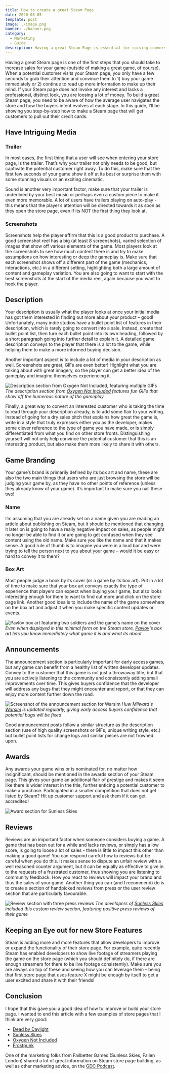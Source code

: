 ```yaml
---
title: How to create a great Steam Page
date: 2020-08-05
template: post
image: ./image.png
banner: ./banner.png
category:
  - Marketing
  - Guide
description: Having a great Steam Page is essential for raising conversions. Find out what you need to consider!
---
```



Having a great Steam page is one of the first steps that you should take to increase sales for your
game (outside of making a great game, of course). When a potential customer visits your Steam
page, you only have a few seconds to grab their attention and convince them to 1) buy your game
immediately or 2) continue to read up more information to make up their mind. If your Steam page
does not invoke any interest and lacks a professional, distinct look, you are loosing a lot of money.
To build a great Steam page, you need to be aware of how the average user navigates the store and
how the buyers intent evolves at each stage. In this guide, I’ll be showing you step-by-step how to
make a Steam page that will get customers to pull out their credit cards.

## Have Intriguing Media

### Trailer

In most cases, the first thing that a user will see when entering your store page, is the trailer. That’s
why your trailer not only needs to be good, but captivate the potential customer right away. To do
this, make sure that the first few seconds of your game show it off at its best or surprise them with
some stunning visuals or an exciting cinematic.

Sound is another very important factor, make sure that your trailer is underlined by your
best music or perhaps even a custom piece to make it even more memorable. A lot of users
have trailers playing on auto-play - this means that the player’s attention will be directed towards
it as soon as they open the store page, even if its NOT the first thing they look at.

### Screenshots

Screenshots help the player affirm that this is a good product to purchase. A good screenshot reel
has a big (at least 8 screenshots), varied selection of images that show off various elements of the
game. Most players look at the screenshots to see how much content there is and try to make
assumptions on how interesting or deep the gameplay is. Make sure that each screenshot shows off
a different part of the game (mechanics, interactions, etc.) in a different setting, highlighting both a
large amount of content and gameplay variation. You are also going to want to start with the best
screenshots at the start of the media reel, again because you want to hook the player.

## Description

Your description is usually what the player looks at once your initial media has got them interested
in finding out more about your product – good! Unfortunately, many indie studios have a bullet
point list of features in their description, which is rarely going to convert into a sale. Instead, create
that bullet point list, then turn each bullet point into its own heading, followed by a short paragraph
going into further detail to explain it. A detailed game description conveys to the player that there is
a lot to the game, while helping them to make a more informed buying decision.

Another important aspect is to include a lot of media in your description as well. Screenshots are
great, GIFs are even better! Highlight what you are talking about with great imagery, so the player
can get a better idea of the gameplay and imagine themselves experiencing it.

![Description section from Oxygen Not Included, featuring multiple GIFs](./oxygen.png)
*The description section from [Oxygen Not Included](https://store.steampowered.com/app/457140/Oxygen_Not_Included/) features fun GIFs that show off the humerous nature of the gameplay*

Finally, a great way to convert an interested customer who is taking the time to read through your
description already, is to add some flair to your writing. Instead of going for a dry sales pitch that
explains how great the game is, write in a style that truly expresses either you as the developer,
makes some clever reference to the type of game you have made, or is simply differentiated from what
you find on other store fronts. Distinguishing yourself will not only help convince the potential
customer that this is an interesting product, but also make them more likely to share it with others.

## Game Branding

Your game’s brand is primarily defined by its box art and name, these are also the two main things
that users who are just browsing the store will be judging your game by, as they have no other
points of reference (unless they already know of your game). It’s important to make sure you nail
these two!

### Name

I’m assuming that you are already set on a name given you are reading an article about publishing
on Steam, but it should be mentioned that changing it later on is going to have a really negative
impact on sales, as people might no longer be able to find it or are going to get confused when they
see content using the old name. Make sure you like the name and that it makes sense. A good rule of
thumb is to imagine you were in a loud bar and were trying to tell the person next to you about your
game – would it be easy or hard to convey it to them?

### Box Art

Most people judge a book by its cover (or a game by its box art). Put in a lot of time to make sure
that your box art conveys exactly the type of experience that players can expect when buying your
game, but also looks interesting enough for them to want to find out more and click on the store
page link. Another good idea is to include the name of the game somewhere on the box art and adjust it 
when you make specific content updates or events.

![Pavlov box art featuring two soldiers and the game's name on the cover](./box-art.png)
*Even when displayed in this minimal form on the Steam store, [Pavlov](https://store.steampowered.com/app/555160/Pavlov_VR/)'s box art lets you know immediately what game it is and what its about*

## Announcements

The announcement section is particularly important for early access games, but any game can
benefit from a healthy list of written developer updates. Convey to the customer that this game is
not just a throwaway title, but that you are actively listening to the community and consistently
adding small improvements over time. This gives buyers confidence that the developer will address
any bugs that they might encounter and report, or that they can enjoy more content further down the
road.

![Screenshot of the announcement section for Warsim](./warsim-update.png)
*Huw Milward's [Warsim](https://store.steampowered.com/app/659540/Warsim_The_Realm_of_Aslona/) is updated regularly, giving early access buyers confidence that potential bugs will be fixed*

Good announcement posts follow a similar structure as the description section (use of high quality
screenshots or GIFs, unique writing style, etc.) but bullet point lists for change logs and similar
pieces are not frowned upon.


## Awards

Any awards your game wins or is nominated for, no matter how insignificant, should be mentioned
in the awards section of your Steam page. This gives your game an additional flair of prestige and
makes it seem like there is wider interest in the title, further enticing a potential customer to make a
purchase. Participated in a smaller competition that does not get listed by Steam? Hit up customer
support and ask them if it can get accredited!

![Award section for Sunless Skies](./sunless-skies.png)

## Reviews

Reviews are an important factor when someone considers buying a game. A game that has been out for a while and lacks reviews, 
or simply has a low score, is going to loose a lot of sales - there is little to impact this other than making a good game! You can respond careful how 
to reviews but be careful when you do this. It makes sense to dispute an unfair review with a well reasoned counter argument, but it can be equally 
as effective to give in to the requests of a frustrated customer, thus showing you are listening to community feedback. How you react to reviews will 
impact your brand and thus the sales of your game. Another thing you can (and I recommend) do is to create a section of handpicked reviews from press or 
the user review section that are particularly favourable.

![Review section with three press reviews](./reviews-custom.png)
*The developers of [Sunless Skies](https://store.steampowered.com/app/596970/SUNLESS_SKIES/) included this custom review section, featuring positive press reviews of their game*

## Keeping an Eye out for new Store Features

Steam is adding more and more features that allow developers to improve or expand the
functionality of their store page. For example, quite recently Steam has enabled developers to show
live footage of streamers playing the game on the store page (which you should definitely do, if
there are enough streamers for there to be live footage consistently). Make sure you are always on
top of these and seeing how you can leverage them – being that first store page that uses feature X
might be enough by itself to get a user excited and share it with their friends!

## Conclusion

I hope that this gave you a good idea of how to improve or build your store page. I wanted to end this article with a few examples 
of store pages that I think are very good:
- [Dead by Daylight](https://store.steampowered.com/app/381210/Dead_by_Daylight/)
- [Sunless Skies](https://store.steampowered.com/app/596970/SUNLESS_SKIES/)
- [Oxygen Not Included](https://store.steampowered.com/app/457140/Oxygen_Not_Included/)
- [Frostpunk](https://store.steampowered.com/app/323190/Frostpunk/)

One of the marketing folks from Failbetter Games (Sunless Skies, Fallen London) shared a lot of great information on Steam store page building, as 
well as other marketing advice, on the [GDC Podcast](https://www.youtube.com/watch?v=uaQP0YY0Eso).